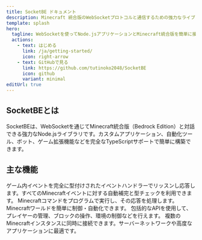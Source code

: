 ```yaml
---
title: SocketBE ドキュメント
description: Minecraft 統合版のWebSocketプロトコルと通信するための強力なライブラリ
template: splash
hero:
  tagline: WebSocketを使ってNode.jsアプリケーションとMinecraft統合版を簡単に接続
  actions:
    - text: はじめる
      link: /ja/getting-started/
      icon: right-arrow
    - text: GitHubで見る
      link: https://github.com/tutinoko2048/SocketBE
      icon: github
      variant: minimal
editUrl: true
---
```



## SocketBEとは

SocketBEは、WebSocketを通じてMinecraft統合版（Bedrock Edition）と対話できる強力なNode.jsライブラリです。カスタムアプリケーション、自動化ツール、ボット、ゲーム拡張機能などを完全なTypeScriptサポートで簡単に構築できます。

## 主な機能

<CardGrid stagger>
	<Card title="型付きイベント処理" icon="seti:typescript">
		ゲーム内イベントを完全に型付けされたイベントハンドラーでリッスンし応答します。すべてのMinecraftイベントに対する自動補完と型チェックを利用できます。
	</Card>
	<Card title="コマンド実行" icon="seti:powershell">
		Minecraftコマンドをプログラムで実行し、その応答を処理します。Minecraftワールドを簡単に制御・自動化できます。
	</Card>
	<Card title="プレイヤーとワールド管理" icon="puzzle">
		包括的なAPIを使用して、プレイヤーの管理、ブロックの操作、環境の制御などを行えます。
	</Card>
	<Card title="複数接続のサポート" icon="seti:xml">
		複数のMinecraftインスタンスに同時に接続できます。サーバーネットワークや高度なアプリケーションに最適です。
	</Card>
</CardGrid>
